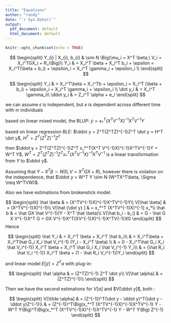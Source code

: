 ```yaml
---
title: "Equations"
author: "randy"
date: "`r Sys.Date()`"
output:
  pdf_document: default
  html_document: default
---
```


```r
knitr::opts_chunk$set(echo = TRUE)
```


$$
\begin{split}
Y_{i} | X_{i}, b_{i} & \sim N \Big(\mu_i = X^T \beta,\  V_i = X_i^TGX_i + R_i\Big)\\
Y_i & = X_i^T \beta + X_i^T b_i + \epsilon = X_i^T(\beta + b_i) + \epsilon_i = X_i^T \gamma_i + \epsilon_i \\
\end{split}
$$


$$
\begin{split}
Y_i & = X_i^T\beta + X_i^Tb + \epsilon_i = X_i^T (\beta + b_i) + \epsilon_i = X_i^T \gamma_i + \epsilon_i \\
\dot y_i & = X_i^T \gamma_i\\
\ddot y_i & = Z_i^T \alpha + e_i
\end{split}
$$

we can assume $\epsilon$ is independent, but $e$ is dependent across different time with in individuals 

based on linear mixed model, the BLUP:
$\dot y = x_*^T(X^TV^{-1}X)^{-1}X^TV^{-1}Y$

based on linear regression BLE: 
$\ddot y = Z^T(Z^TZ)^{-1}Z^T \dot y = H^T \dot y$, $H^T = Z^T(Z^TZ)^{-1}Z^T$

then $\ddot y = Z^T(Z^TZ)^{-1}Z^T x_*^T(X^T V^{-1}X)^{-1}X^TV^{-1}Y = W^T Y$, $W^T = Z^T(Z^TZ)^{-1}Z^T x_*^T(X^T V^{-1}X)^{-1}X^TV^{-1}$ is a linear transformation from $Y$ to $\ddot y$.

Assuming that $Y - X^T \beta \sim N (0, V = X^TGX + R)$, however there is violation on the independence, 
that $\ddot y = W^T Y \sim N (W^TX^T\beta, \Sigma \neq W^TVW)$.



Also we have estimations from brokenstick model: 

$$
\begin{split}
\hat \beta & = (X^TV^{-1}X)^{-1}X^TV^{-1}Y\\
V[\hat \beta] & = (X^TV^{-1}X)^{-1}\\
V[\hat {\dot y} ] & = x_*^T (X^TV^{-1}X)^{-1} x_*\\
\hat b & = \hat GX \hat V^{-1}(Y - X^T \hat \beta)\\
V[\hat b_i - b_i] & = G - \hat G X V^{-1}X^T G + GX V^{-1}X^T(XV^{-1}X)^{-1}X^TV{-1}XG
\end{split}
$$
Hence 

$$
\begin{split}
\hat Y_i & =  X_i^T \beta + X_i^T \hat b_i\\
& = X_i^T\beta + X_i^T\hat G_i X_i \hat V_i^{-1} (Y_i - X_i^T \beta) \\
& = (I - X_i^T\hat G_i X_i \hat V_i^{-1}) X_i^T \beta + X_i^T \hat G_i X_i \hat V_i^{-1} Y_i\\
& = (\hat R_i \hat V_i ^{-1}) X_i^T \beta + (1 - \hat R_i V_i^{-1})Y_i
\end{split}
$$


and linear model $E[\dot y] = Z^T \alpha$ with plug-in:

$$
\begin{split}
\hat \alpha & = (Z^TZ)^{-1} Z^T \dot y\\
V[\hat \alpha] & = (Z^TZ)^{-1}\\
\end{split}
$$


Then we have the second estimations for $V[\alpha]$ and $V[\ddot y]$, both :

$$
\begin{split}
V[\tilde \alpha] & = (Z^{-1})^T(\dot y - \ddot y)^T(\dot y - \ddot y)Z^{-1}\\
& = (Z^{-1})^T\Big(x_*^T (X^TV^{-1}X)^{-1}X^TV^{-1} Y - W^T Y\Big)^T\Big(x_*^T (X^TV^{-1}X)^{-1}X^TV^{-1} Y - W^T Y\Big) Z^{-1}
\end{split}
$$





